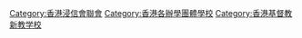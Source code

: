 [[Category:香港浸信會聯會|Category:香港浸信會聯會]]
[[Category:香港各辦學團體學校|Category:香港各辦學團體學校]]
[[Category:香港基督教新教学校|Category:香港基督教新教学校]]